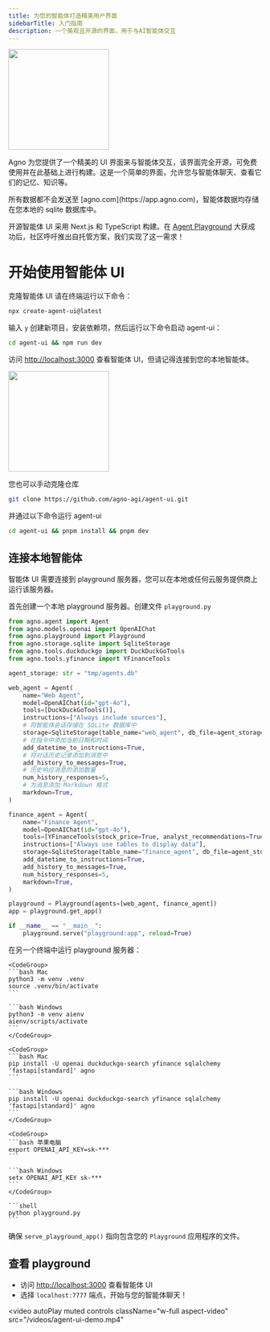 ```yaml
---
title: 为您的智能体打造精美用户界面
sidebarTitle: 入门指南
description: 一个美观且开源的界面，用于与AI智能体交互
---
```

<Frame>
  <img
    height="200"
    src="/images/agent-ui.png"
    style={{ borderRadius: '8px' }}
  />
</Frame>

Agno 为您提供了一个精美的 UI 界面来与智能体交互，该界面完全开源，可免费使用并在此基础上进行构建。这是一个简单的界面，允许您与智能体聊天、查看它们的记忆、知识等。

<Note>
所有数据都不会发送至 [agno.com](https://app.agno.com)，智能体数据均存储在您本地的 sqlite 数据库中。
</Note>

开源智能体 UI 采用 Next.js 和 TypeScript 构建。在 [Agent Playground](/introduction/playground) 大获成功后，社区呼吁推出自托管方案，我们实现了这一需求！

# 开始使用智能体 UI

克隆智能体 UI 请在终端运行以下命令：

```bash
npx create-agent-ui@latest
```

输入 `y` 创建新项目，安装依赖项，然后运行以下命令启动 agent-ui：

```bash
cd agent-ui && npm run dev
```

访问 [http://localhost:3000](http://localhost:3000) 查看智能体 UI，但请记得连接到您的本地智能体。

<Frame>
  <img
    height="200"
    src="/images/agent-ui-homepage.png"
    style={{ borderRadius: '8px' }}
  />
</Frame>

<br />

<Accordion title="手动克隆代码仓库" icon="github">

您也可以手动克隆仓库

```bash
git clone https://github.com/agno-agi/agent-ui.git
```

并通过以下命令运行 agent-ui

```bash
cd agent-ui && pnpm install && pnpm dev
```

</Accordion>

## 连接本地智能体

智能体 UI 需要连接到 playground 服务器，您可以在本地或任何云服务提供商上运行该服务器。

首先创建一个本地 playground 服务器。创建文件 `playground.py`

```python playground.py
from agno.agent import Agent
from agno.models.openai import OpenAIChat
from agno.playground import Playground
from agno.storage.sqlite import SqliteStorage
from agno.tools.duckduckgo import DuckDuckGoTools
from agno.tools.yfinance import YFinanceTools

agent_storage: str = "tmp/agents.db"

web_agent = Agent(
    name="Web Agent",
    model=OpenAIChat(id="gpt-4o"),
    tools=[DuckDuckGoTools()],
    instructions=["Always include sources"],
    # 将智能体会话存储在 SQLite 数据库中
    storage=SqliteStorage(table_name="web_agent", db_file=agent_storage),
    # 在指令中添加当前日期和时间
    add_datetime_to_instructions=True,
    # 将对话历史记录添加到消息中
    add_history_to_messages=True,
    # 历史响应消息的添加数量
    num_history_responses=5,
    # 为消息添加 Markdown 格式
    markdown=True,
)

finance_agent = Agent(
    name="Finance Agent",
    model=OpenAIChat(id="gpt-4o"),
    tools=[YFinanceTools(stock_price=True, analyst_recommendations=True, company_info=True, company_news=True)],
    instructions=["Always use tables to display data"],
    storage=SqliteStorage(table_name="finance_agent", db_file=agent_storage),
    add_datetime_to_instructions=True,
    add_history_to_messages=True,
    num_history_responses=5,
    markdown=True,
)

playground = Playground(agents=[web_agent, finance_agent])
app = playground.get_app()

if __name__ == "__main__":
    playground.serve("playground:app", reload=True)
```

在另一个终端中运行 playground 服务器：

<Steps>
  <Step title="设置您的虚拟环境">

    <CodeGroup>
    ```bash Mac
    python3 -m venv .venv
    source .venv/bin/activate
    ```

    ```bash Windows
    python3 -m venv aienv
    aienv/scripts/activate
    ```
    </CodeGroup>

  </Step>
  <Step title="安装依赖">

    <CodeGroup>
    ```bash Mac
    pip install -U openai duckduckgo-search yfinance sqlalchemy 'fastapi[standard]' agno
    ```

    ```bash Windows
    pip install -U openai duckduckgo-search yfinance sqlalchemy 'fastapi[standard]' agno
    ```
    </CodeGroup>

  </Step>
  <Step title="导出您的 OpenAI 密钥">

    <CodeGroup>
    ```bash 苹果电脑
    export OPENAI_API_KEY=sk-***
    ```

    ```bash Windows
    setx OPENAI_API_KEY sk-***
    ```
    </CodeGroup>

  </Step>
  <Step title="运行 Playground">

    ```shell
    python playground.py
    ```

  </Step>
</Steps>

<Tip>确保 `serve_playground_app()` 指向包含您的 `Playground` 应用程序的文件。</Tip>

## 查看 playground

- 访问 [http://localhost:3000](http://localhost:3000) 查看智能体 UI
- 选择 `localhost:7777` 端点，开始与您的智能体聊天！

<video
  autoPlay
  muted
  controls
  className="w-full aspect-video"
  src="/videos/agent-ui-demo.mp4"
></video>